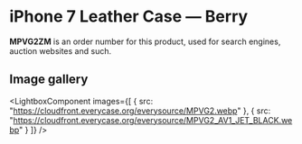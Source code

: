 
# iPhone 7 Leather Case — Berry

<Callout type='info' emoji='👉🏻'>**MPVG2ZM** is an order number for this product, used for search engines, auction websites and such.</Callout>

## Image gallery

<LightboxComponent
    images={[
      {
        src: "https://cloudfront.everycase.org/everysource/MPVG2.webp"
      },
      {
        src: "https://cloudfront.everycase.org/everysource/MPVG2_AV1_JET_BLACK.webp"
      }
    ]}
  />

